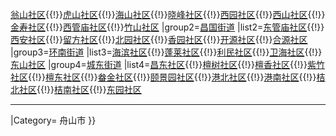 {{Navbox
|name  = 定海城内的社区
|title = '''[[中华人民共和国]][[浙江省]][[舟山市]][[定海 (城区)|定海]]城内的社区'''
|group1=[[解放街道]]
|list1=[[南珍社区]]{{!}}[[翁山社区]]{{!}}[[虎山社区]]{{!}}[[海山社区]]{{!}}[[晓峰社区]]{{!}}[[西园社区]]{{!}}[[西山社区]]{{!}}[[金寿社区]]{{!}}[[西管庙社区]]{{!}}[[竹山社区]] 
|group2=[[昌国街道]]
|list2=[[东管庙社区]]{{!}}[[西安社区]]{{!}}[[留方社区]]{{!}}[[北园社区]]{{!}}[[香园社区]]{{!}}[[开源社区]]{{!}}[[合源社区]]
|group3=[[环南街道]]
|list3=[[海滨社区]]{{!}}[[蓬莱社区]]{{!}}[[利民社区]]{{!}}[[卫海社区]]{{!}}[[东山社区]]
|group4=[[城东街道]]
|list4=[[昌东社区]]{{!}}[[檀树社区]]{{!}}[[檀香社区]]{{!}}[[紫竹社区]]{{!}}[[檀东社区]]{{!}}[[畚金社区]]{{!}}[[颐景园社区]]{{!}}[[港北社区]]{{!}}[[港南社区]]{{!}}[[桔北社区]]{{!}}[[桔南社区]]{{!}}[[东园社区]]
----
|Category= 舟山市
}}